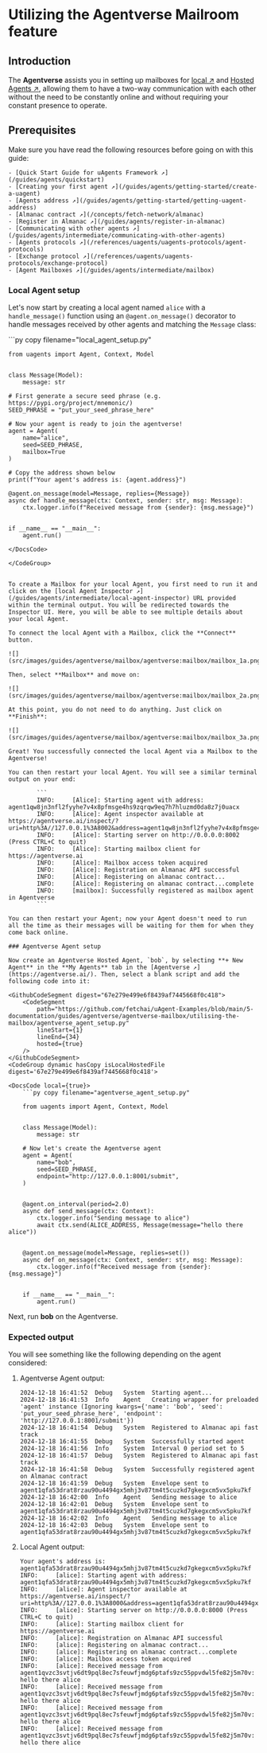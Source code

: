 
# Utilizing the Agentverse Mailroom feature

## Introduction

The **Agentverse** assists you in setting up mailboxes for [local ↗️](/guides/agents/intermediate/agent-types#local-agents) and [Hosted Agents ↗️](/guides/agents/intermediate/agent-types#hosted-agents), allowing them to have a two-way communication with each other without the need to be constantly online and without requiring your constant presence to operate.

## Prerequisites

Make sure you have read the following resources before going on with this guide:

    - [Quick Start Guide for uAgents Framework ↗️](/guides/agents/quickstart)
    - [Creating your first agent ↗️](/guides/agents/getting-started/create-a-uagent)
    - [Agents address ↗️](/guides/agents/getting-started/getting-uagent-address)
    - [Almanac contract ↗️](/concepts/fetch-network/almanac)
    - [Register in Almanac ↗️](/guides/agents/register-in-almanac)
    - [Communicating with other agents ↗️](/guides/agents/intermediate/communicating-with-other-agents)
    - [Agents protocols ↗️](/references/uagents/uagents-protocols/agent-protocols)
    - [Exchange protocol ↗️](/references/uagents/uagents-protocols/exchange-protocol)
    - [Agent Mailboxes ↗️](/guides/agents/intermediate/mailbox)

### Local Agent setup

Let's now start by creating a local agent named `alice` with a `handle_message()` function using an `@agent.on_message()` decorator to handle messages received by other agents and matching the `Message` class:

<GithubCodeSegment digest="40cf2f46e466f542ff704d0b88910ca1">
    <CodeSegment
        path="https://github.com/fetchai/uAgent-Examples/blob/main/5-documentation/guides/agentverse/agentverse-mailbox/utilising-the-mailbox/local_agent_setup.py"
        lineStart={1}
        lineEnd={32}
        hosted={true}
    />
</GithubCodeSegment>
<CodeGroup dynamic hasCopy isLocalHostedFile digest='40cf2f46e466f542ff704d0b88910ca1'>

<DocsCode local={true}>
	```py copy filename="local_agent_setup.py"

	from uagents import Agent, Context, Model
	
	
	class Message(Model):
	    message: str
	
	# First generate a secure seed phrase (e.g. https://pypi.org/project/mnemonic/)
	SEED_PHRASE = "put_your_seed_phrase_here"
	
	# Now your agent is ready to join the agentverse!
	agent = Agent(
	    name="alice",
	    seed=SEED_PHRASE,
	    mailbox=True
	)
	
	# Copy the address shown below
	print(f"Your agent's address is: {agent.address}")

	@agent.on_message(model=Message, replies={Message})
	async def handle_message(ctx: Context, sender: str, msg: Message):
	    ctx.logger.info(f"Received message from {sender}: {msg.message}")
	
	
	if __name__ == "__main__":
	    agent.run()

```
</DocsCode>

</CodeGroup>


To create a Mailbox for your local Agent, you first need to run it and click on the [local Agent Inspector ↗️](/guides/agents/intermediate/local-agent-inspector) URL provided within the terminal output. You will be redirected towards the Inspector UI. Here, you will be able to see multiple details about your local Agent. 

To connect the local Agent with a Mailbox, click the **Connect** button.

![](src/images/guides/agentverse/mailbox/agentverse:mailbox/mailbox_1a.png)

Then, select **Mailbox** and move on:

![](src/images/guides/agentverse/mailbox/agentverse:mailbox/mailbox_2a.png)

At this point, you do not need to do anything. Just click on **Finish**:

![](src/images/guides/agentverse/mailbox/agentverse:mailbox/mailbox_3a.png)

Great! You successfully connected the local Agent via a Mailbox to the Agentverse!

You can then restart your local Agent. You will see a similar terminal output on your end:

        ```
        INFO:     [Alice]: Starting agent with address: agent1qw8jn3nfl2fyyhe7v4x8pfmsge4hs9zqrqw9eq7h7hluzmd0da8z7j0uacx
        INFO:     [Alice]: Agent inspector available at https://agentverse.ai/inspect/?uri=http%3A//127.0.0.1%3A8002&address=agent1qw8jn3nfl2fyyhe7v4x8pfmsge4hs9zqrqw9eq7h7hluzmd0da8z7j0uacx
        INFO:     [Alice]: Starting server on http://0.0.0.0:8002 (Press CTRL+C to quit)
        INFO:     [Alice]: Starting mailbox client for https://agentverse.ai
        INFO:     [Alice]: Mailbox access token acquired
        INFO:     [Alice]: Registration on Almanac API successful
        INFO:     [Alice]: Registering on almanac contract...
        INFO:     [Alice]: Registering on almanac contract...complete
        INFO:     [mailbox]: Successfully registered as mailbox agent in Agentverse
        ```

You can then restart your Agent; now your Agent doesn't need to run all the time as their messages will be waiting for them for when they come back online.

### Agentverse Agent setup

Now create an Agentverse Hosted Agent, `bob`, by selecting **+ New Agent** in the **My Agents** tab in the [Agentverse ↗️](https://agentverse.ai/). Then, select a blank script and add the following code into it:

<GithubCodeSegment digest="67e279e499e6f8439af7445668f0c418">
    <CodeSegment
        path="https://github.com/fetchai/uAgent-Examples/blob/main/5-documentation/guides/agentverse/agentverse-mailbox/utilising-the-mailbox/agentverse_agent_setup.py"
        lineStart={1}
        lineEnd={34}
        hosted={true}
    />
</GithubCodeSegment>
<CodeGroup dynamic hasCopy isLocalHostedFile digest='67e279e499e6f8439af7445668f0c418'>

<DocsCode local={true}>
	```py copy filename="agentverse_agent_setup.py"

	from uagents import Agent, Context, Model
	
	
	class Message(Model):
	    message: str
	
	# Now let's create the Agentverse agent
	agent = Agent(
	    name="bob",
	    seed=SEED_PHRASE,
	    endpoint="http://127.0.0.1:8001/submit",
	)
	
	
	@agent.on_interval(period=2.0)
	async def send_message(ctx: Context):
	    ctx.logger.info("Sending message to alice")
	    await ctx.send(ALICE_ADDRESS, Message(message="hello there alice"))
	
	
	@agent.on_message(model=Message, replies=set())
	async def on_message(ctx: Context, sender: str, msg: Message):
	    ctx.logger.info(f"Received message from {sender}: {msg.message}")
	
	
	if __name__ == "__main__":
	    agent.run()

```
</DocsCode>

</CodeGroup>

Next, run **bob** on the Agentverse.

### Expected output

You will see something like the following depending on the agent considered:

1. Agentverse Agent output:

   ```
   2024-12-18 16:41:52	Debug	System	Starting agent...
   2024-12-18 16:41:53	Info	Agent	Creating wrapper for preloaded 'agent' instance (Ignoring kwargs={'name': 'bob', 'seed': 'put_your_seed_phrase_here', 'endpoint': 'http://127.0.0.1:8001/submit'})
   2024-12-18 16:41:54	Debug	System	Registered to Almanac api fast track
   2024-12-18 16:41:55	Debug	System	Successfully started agent
   2024-12-18 16:41:56	Info	System	Interval 0 period set to 5
   2024-12-18 16:41:57	Debug	System	Registered to Almanac api fast track
   2024-12-18 16:41:58	Debug	System	Successfully registered agent on Almanac contract
   2024-12-18 16:41:59	Debug	System	Envelope sent to agent1qfa53drat8rzau90u4494gx5mhj3v87tm4t5cuzkd7gkegxcm5vx5pku7kf
   2024-12-18 16:42:00	Info	Agent	Sending message to alice
   2024-12-18 16:42:01	Debug	System	Envelope sent to agent1qfa53drat8rzau90u4494gx5mhj3v87tm4t5cuzkd7gkegxcm5vx5pku7kf
   2024-12-18 16:42:02	Info	Agent	Sending message to alice
   2024-12-18 16:42:03	Debug	System	Envelope sent to agent1qfa53drat8rzau90u4494gx5mhj3v87tm4t5cuzkd7gkegxcm5vx5pku7kf

   ```

2. Local Agent output:

   ```
   Your agent's address is: agent1qfa53drat8rzau90u4494gx5mhj3v87tm4t5cuzkd7gkegxcm5vx5pku7kf
   INFO:     [alice]: Starting agent with address: agent1qfa53drat8rzau90u4494gx5mhj3v87tm4t5cuzkd7gkegxcm5vx5pku7kf
   INFO:     [alice]: Agent inspector available at https://agentverse.ai/inspect/?uri=http%3A//127.0.0.1%3A8000&address=agent1qfa53drat8rzau90u4494gx5mhj3v87tm4t5cuzkd7gkegxcm5vx5pku7kf
   INFO:     [alice]: Starting server on http://0.0.0.0:8000 (Press CTRL+C to quit)
   INFO:     [alice]: Starting mailbox client for https://agentverse.ai
   INFO:     [alice]: Registration on Almanac API successful
   INFO:     [alice]: Registering on almanac contract...
   INFO:     [alice]: Registering on almanac contract...complete
   INFO:     [alice]: Mailbox access token acquired
   INFO:     [alice]: Received message from agent1qvzc3svtjv6dt9pql8ec7sfeuwfjmdg6ptafs9zc55ppvdwl5fe82j5m70v: hello there alice
   INFO:     [alice]: Received message from agent1qvzc3svtjv6dt9pql8ec7sfeuwfjmdg6ptafs9zc55ppvdwl5fe82j5m70v: hello there alice
   INFO:     [alice]: Received message from agent1qvzc3svtjv6dt9pql8ec7sfeuwfjmdg6ptafs9zc55ppvdwl5fe82j5m70v: hello there alice
   INFO:     [alice]: Received message from agent1qvzc3svtjv6dt9pql8ec7sfeuwfjmdg6ptafs9zc55ppvdwl5fe82j5m70v: hello there alice
   ```
